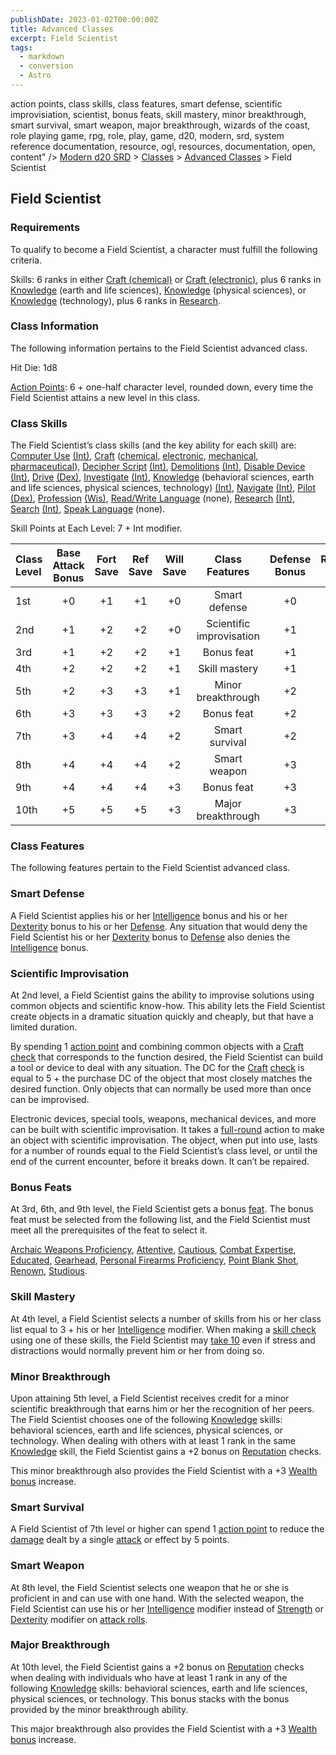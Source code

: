 ```yaml
---
publishDate: 2023-01-02T00:00:00Z
title: Advanced Classes
excerpt: Field Scientist
tags:
  - markdown
  - conversion
  - Astro
---
```


action points, class skills, class features, smart defense, scientific improvisiation, scientist, bonus feats, skill mastery, minor breakthrough, smart survival, smart weapon, major breakthrough, wizards of the coast, role playing game, rpg, role, play, game, d20, modern, srd, system reference documentation, resource, ogl, resources, documentation, open, content" /> [Modern d20 SRD](/#modernD20) > [Classes](modern-d20-srd-classes-index) > [Advanced Classes](modern-d20-srd-classes-advanced-index) > Field Scientist

## Field Scientist

### Requirements

To qualify to become a Field Scientist, a character must fulfill the following criteria.

Skills: 6 ranks in either [Craft (chemical)](modern-d20-srd-skills-craft-chemical) or [Craft (electronic)](modern-d20-srd-skills-craft-electronic), plus 6 ranks in [Knowledge](modern-d20-srd-skills-knowledge) (earth and life sciences), [Knowledge](modern-d20-srd-skills-knowledge) (physical sciences), or [Knowledge](modern-d20-srd-skills-knowledge) (technology), plus 6 ranks in [Research](modern-d20-srd-skills-research).

### Class Information

The following information pertains to the Field Scientist ­advanced class.

Hit Die: 1d8

[Action Points](modern-d20-srd-basics-action-points): 6 + one-half character level, rounded down, every time the Field Scientist attains a new level in this class.

### Class Skills

The Field Scientist’s class skills (and the key ability for each skill) are: [Computer Use](modern-d20-srd-skills-computer-use) [(Int)](modern-d20-srd-basics-ability-scores), [Craft](modern-d20-srd-skills-craft) ([chemical](modern-d20-srd-skills-craft-chemical), [electronic](modern-d20-srd-skills-craft-electronic), [mechanical](modern-d20-srd-skills-craft-mechanical), [pharmaceutical](modern-d20-srd-skills-craft-pharmaceutical)), [Decipher Script](modern-d20-srd-skills-decipher-script) [(Int)](modern-d20-srd-basics-ability-scores), [Demolitions](modern-d20-srd-skills-demolitions) [(Int)](modern-d20-srd-basics-ability-scores), [Disable Device](modern-d20-srd-skills-disable-device) [(Int)](modern-d20-srd-basics-ability-scores), [Drive](modern-d20-srd-skills-drive) [(Dex)](modern-d20-srd-basics-ability-scores), [Investigate](modern-d20-srd-skills-investigate) [(Int)](modern-d20-srd-basics-ability-scores),
[Knowledge](modern-d20-srd-skills-knowledge) (behavioral sciences, earth and life sciences, physical sciences,
technology) [(Int)](modern-d20-srd-basics-ability-scores), [Navigate](modern-d20-srd-skills-navigate) [(Int)](modern-d20-srd-basics-ability-scores), [Pilot](modern-d20-srd-skills-pilot) [(Dex)](modern-d20-srd-basics-ability-scores), [Profession](modern-d20-srd-skills-profession) [(Wis)](modern-d20-srd-basics-ability-scores), [Read/Write Language](modern-d20-srd-skills-read-write-language) (none), [Research](modern-d20-srd-skills-research) [(Int)](modern-d20-srd-basics-ability-scores), [Search](modern-d20-srd-skills-search) [(Int)](modern-d20-srd-basics-ability-scores), [Speak Language](modern-d20-srd-skills-speak-language) (none).

Skill Points at Each Level: 7 + Int modifier.

| Class Level | Base Attack Bonus | Fort Save | Ref Save | Will Save |      Class Features      | Defense Bonus | Reputation Bonus |
| :---------- | :---------------: | :-------: | :------: | :-------: | :----------------------: | :-----------: | ---------------: |
| 1st         |        +0         |    +1     |    +1    |    +0     |      Smart defense       |      +0       |               +0 |
| 2nd         |        +1         |    +2     |    +2    |    +0     | Scientific improvisation |      +1       |               +0 |
| 3rd         |        +1         |    +2     |    +2    |    +1     |        Bonus feat        |      +1       |               +1 |
| 4th         |        +2         |    +2     |    +2    |    +1     |      Skill mastery       |      +1       |               +1 |
| 5th         |        +2         |    +3     |    +3    |    +1     |    Minor breakthrough    |      +2       |               +1 |
| 6th         |        +3         |    +3     |    +3    |    +2     |        Bonus feat        |      +2       |               +2 |
| 7th         |        +3         |    +4     |    +4    |    +2     |      Smart survival      |      +2       |               +2 |
| 8th         |        +4         |    +4     |    +4    |    +2     |       Smart weapon       |      +3       |               +2 |
| 9th         |        +4         |    +4     |    +4    |    +3     |        Bonus feat        |      +3       |               +3 |
| 10th        |        +5         |    +5     |    +5    |    +3     |    Major breakthrough    |      +3       |               +3 |

### Class Features

The following features pertain to the Field Scientist advanced class.

### Smart Defense

A Field Scientist applies his or her [Intelligence](modern-d20-srd-basics-ability-scores) bonus and his or her [Dexterity](modern-d20-srd-basics-ability-scores) bonus to his or her [Defense](modern-d20-srd-combat-defense). Any situation that would deny the Field Scientist his or her [Dexterity](modern-d20-srd-basics-ability-scores) bonus to [Defense](modern-d20-srd-combat-defense) also denies the [Intelligence](modern-d20-srd-basics-ability-scores) bonus.

### Scientific Improvisation

At 2nd level, a Field Scientist gains the ability to improvise solutions using common objects and scientific know-how. This ability lets the Field Scientist create objects in a dramatic situation quickly and cheaply, but that have a limited duration.

By spending 1 [action point](modern-d20-srd-basics-action-points) and combining common objects with a [Craft](modern-d20-srd-skills-craft) [check](modern-d20-srd-skills-skill-basics-php#skill-basics-index) that corresponds to the function desired, the Field Scientist can build a tool or device to deal with any situation. The DC for the [Craft](modern-d20-srd-skills-craft) [check](modern-d20-srd-skills-skill-basics-php#skill-basics-index) is equal to 5 + the purchase DC of the object that most closely matches the desired function.
Only objects that can normally be used more than once can be improvised.

Electronic devices, special tools, weapons, mechanical devices, and more can be built with scientific improvisation. It takes a [full-round](modern-d20-srd-combat-full-round-actions) action to make an object with scientific improvisation. The object, when put into use, lasts for a number of rounds equal to the Field Scientist’s class level, or until the end of the current encounter, before it breaks down. It can’t be repaired.

### Bonus Feats

At 3rd, 6th, and 9th level, the Field Scientist gets a bonus [feat](modern-d20-srd-feats-index). The bonus feat must be selected from the following list, and the Field Scientist must meet all the prerequisites of the feat to select it.

[Archaic Weapons Proficiency](modern-d20-srd-feats-archaic-weapons-proficiency), [Attentive](modern-d20-srd-feats-attentive), [Cautious](modern-d20-srd-feats-cautious), [Combat Expertise](modern-d20-srd-feats-combat-expertise), [Educated](modern-d20-srd-feats-educated), [Gearhead](modern-d20-srd-feats-gearhead), [Personal Firearms Proficiency](modern-d20-srd-feats-personal-firearms-proficiency), [Point Blank Shot](modern-d20-srd-feats-point-blank-shot), [Renown](modern-d20-srd-feats-renown), [Studious](modern-d20-srd-feats-studious).

### Skill Mastery

At 4th level, a Field Scientist selects a number of skills from his or her class list equal to 3 + his or her [Intelligence](modern-d20-srd-basics-ability-scores) modifier. When making a [skill check](modern-d20-srd-skills-skill-basics-php#skill-check-index) using one of these skills, the Field Scientist may [take 10](modern-d20-srd-skills-skill-basics-php#skill-check-index) even if stress and distractions would normally prevent him or her from doing so.

### Minor Breakthrough

Upon attaining 5th level, a Field Scientist receives credit for a minor scientific breakthrough that earns him or her the recognition of her peers. The Field Scientist chooses one of the following [Knowledge](modern-d20-srd-skills-knowledge) skills: behavioral sciences, earth and life sciences, physical sciences, or technology. When dealing with others with at least 1 rank in the same [Knowledge](modern-d20-srd-skills-knowledge) skill, the Field Scientist gains a +2 bonus on [Reputation](modern-d20-srd-reputation-index) checks.

This minor breakthrough also provides the Field Scientist with a +3 [Wealth bonus](modern-d20-srd-wealth-wealth-bonus) increase.

### Smart Survival

A Field Scientist of 7th level or higher can spend 1 [action point](modern-d20-srd-basics-action-points) to reduce the [damage](modern-d20-srd-combat-damage) dealt by a single [attack](modern-d20-srd-combat-attack-roll) or effect by 5 points.

### Smart Weapon

At 8th level, the Field Scientist selects one weapon that he or she is proficient in and can use with one hand. With the selected weapon, the Field Scientist can use his or her [Intelligence](modern-d20-srd-basics-ability-scores) modifier instead of [Strength](modern-d20-srd-basics-ability-scores) or [Dexterity](modern-d20-srd-basics-ability-scores) modifier on [attack rolls](modern-d20-srd-combat-attack-roll).

### Major Breakthrough

At 10th level, the Field Scientist gains a +2 bonus on [Reputation](modern-d20-srd-reputation-index) checks when dealing with individuals who have at least 1 rank in any of the following [Knowledge](modern-d20-srd-skills-knowledge) skills: behavioral sciences, earth and life sciences, physical sciences, or technology. This bonus stacks with the bonus provided by the minor breakthrough ability.

This major breakthrough also provides the Field Scientist with a +3 [Wealth bonus](modern-d20-srd-wealth-wealth-bonus) increase.
